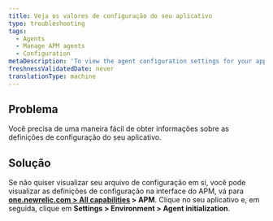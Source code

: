 ```yaml
---
title: Veja os valores de configuração do seu aplicativo
type: troubleshooting
tags:
  - Agents
  - Manage APM agents
  - Configuration
metaDescription: 'To view the agent configuration settings for your app without having to open the config file itself, use APM''s agent initialization page.'
freshnessValidatedDate: never
translationType: machine
---
```


## Problema

Você precisa de uma maneira fácil de obter informações sobre as definições de configuração do seu aplicativo.

## Solução

Se não quiser visualizar seu arquivo de configuração em si, você pode visualizar as definições de configuração na interface do APM, vá para <DoNotTranslate>**[one.newrelic.com > All capabilities](https://one.newrelic.com/all-capabilities) > APM**</DoNotTranslate>. Clique no seu aplicativo e, em seguida, clique em <DoNotTranslate>**Settings > Environment > Agent initialization**</DoNotTranslate>.